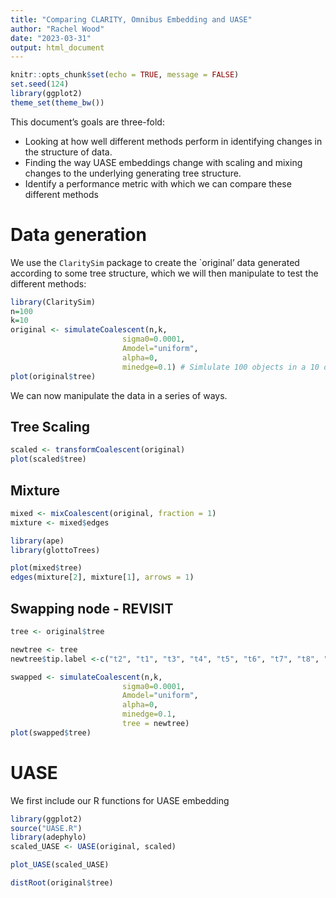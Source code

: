 ```yaml
---
title: "Comparing CLARITY, Omnibus Embedding and UASE"
author: "Rachel Wood"
date: "2023-03-31"
output: html_document
---
```


```r
knitr::opts_chunk$set(echo = TRUE, message = FALSE)
set.seed(124)
library(ggplot2)
theme_set(theme_bw())
```

This document's goals are three-fold:

- Looking at how well different methods perform in identifying changes in the structure of data.
- Finding the way UASE embeddings change with scaling and mixing changes to the underlying generating tree structure.
- Identify a performance metric with which we can compare these different methods

# Data generation

We use the `ClaritySim` package to create the `original' data generated according to some tree structure, which we will then manipulate to test the different methods:

```r
library(ClaritySim)
n=100 
k=10
original <- simulateCoalescent(n,k,
                         sigma0=0.0001,
                         Amodel="uniform",
                         alpha=0,
                         minedge=0.1) # Simlulate 100 objects in a 10 dimensional latent space
plot(original$tree)
```

We can now manipulate the data in a series of ways.



## Tree Scaling

```r
scaled <- transformCoalescent(original)
plot(scaled$tree)
```

## Mixture

```r
mixed <- mixCoalescent(original, fraction = 1)
mixture <- mixed$edges

library(ape)
library(glottoTrees)

plot(mixed$tree)
edges(mixture[2], mixture[1], arrows = 1)

```

## Swapping node - REVISIT

```r
tree <- original$tree

newtree <- tree
newtree$tip.label <-c("t2", "t1", "t3", "t4", "t5", "t6", "t7", "t8", "t9", "t10")

swapped <- simulateCoalescent(n,k,
                         sigma0=0.0001,
                         Amodel="uniform",
                         alpha=0,
                         minedge=0.1,
                         tree = newtree) 
plot(swapped$tree)
```


# UASE

We first include our R functions for UASE embedding
```r
library(ggplot2)
source("UASE.R")
library(adephylo)
scaled_UASE <- UASE(original, scaled)

plot_UASE(scaled_UASE)

distRoot(original$tree)
```





